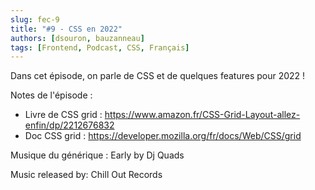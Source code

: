 ```yaml
---
slug: fec-9
title: "#9 - CSS en 2022"
authors: [dsouron, bauzanneau]
tags: [Frontend, Podcast, CSS, Français]
---
```


Dans cet épisode, on parle de CSS et de quelques features pour 2022 !

<!--truncate-->


<SpotifyEmbed href="https://open.spotify.com/embed/episode/4OFP202e1GQlkzjP5rCgp7" />

Notes de l'épisode :

- Livre de CSS grid : https://www.amazon.fr/CSS-Grid-Layout-allez-enfin/dp/2212676832
- Doc CSS grid : https://developer.mozilla.org/fr/docs/Web/CSS/grid

Musique du générique : Early by Dj Quads

Music released by: Chill Out Records
